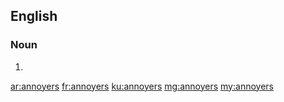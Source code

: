 ==English==

===Noun===
{{head|en}}

# {{plural of|annoyer}}

[[ar:annoyers]]
[[fr:annoyers]]
[[ku:annoyers]]
[[mg:annoyers]]
[[my:annoyers]]